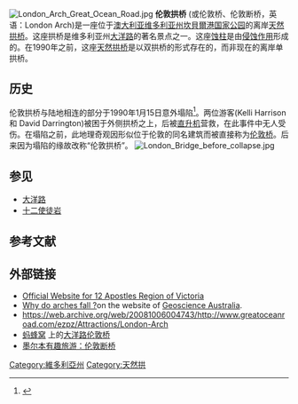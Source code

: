 [[Image:London_Arch_Great_Ocean_Road.jpg|thumb]]
'''伦敦拱桥''' (或伦敦桥、伦敦断桥，英语：London Arch)是一座位于[[澳大利亚|澳大利亚]][[维多利亚州|维多利亚州]][[坎貝爾港|坎貝爾港]][[坎贝尔港国家公园|国家公园]]的离岸[[天然拱|天然拱桥]]。这座拱桥是维多利亚州[[大洋路|大洋路]]的著名景点之一。这座[[蚀柱|蚀柱]]是由[[侵蚀作用|侵蚀作用]]形成的。在1990年之前，这座[[天然拱|天然拱桥]]是以双拱桥的形式存在的，而非现在的离岸单拱桥。

==历史==
伦敦拱桥与陆地相连的部分于1990年1月15日意外塌陷<ref name="Woodroffe2002">{{cite book|last=Woodroffe|first=C. D.|title=Coasts: form, process and evolution|url=http://books.google.com/books?id=jRqW0FVwWh8C&pg=PA156|accessdate=7 February 2012|year=2002|publisher=Cambridge University Press|isbn=978-0-521-01183-9|page=156|archive-date=2017-04-25|archive-url=https://web.archive.org/web/20170425115826/https://books.google.com/books?id=jRqW0FVwWh8C&pg=PA156|dead-url=no}}</ref>。两位游客(Kelli Harrison 和 David Darrington)被困于外侧拱桥之上，后被[[直升机|直升机]]营救，在此事件中无人受伤。在塌陷之前，此地理奇观因形似位于伦敦的同名建筑而被直接称为[[伦敦桥|伦敦桥]]。后来因为塌陷的缘故改称“伦敦拱桥”。
[[Image:London_Bridge_before_collapse.jpg|thumb]]

==参见==
*[[大洋路|大洋路]]
*[[十二使徒岩|十二使徒岩]]

==参考文献==
{{Reflist}}

==外部链接==
{{Commons category-inline|Londonbridge, Victoria|London Arch}}
*[http://www.visit12apostles.com.au Official Website for 12 Apostles Region of Victoria] {{Wayback|url=http://www.visit12apostles.com.au/ |date=20200913155722 }}
*[https://web.archive.org/web/20050319201058/http://www.ga.gov.au/urban/factsheets/shore_safety_arches.jsp Why do arches fall ?]on the website of [http://www.ga.gov.au/ Geoscience Australia]{{Wayback|url=http://www.ga.gov.au/urban/factsheets/shore_safety_arches.jsp |date=20050319201058 }}.
*https://web.archive.org/web/20081006004743/http://www.greatoceanroad.com/ezpz/Attractions/London-Arch
*[http://www.mafengwo.cn/ 蚂蜂窝] {{Wayback|url=http://www.mafengwo.cn/ |date=20201209003544 }}上的[http://www.mafengwo.cn/poi/7663814.html 大洋路伦敦桥] {{Wayback|url=http://www.mafengwo.cn/poi/7663814.html |date=20200111073951 }}
*[http://www.melbournefuntour.com/tag/%E5%80%AB%E6%95%A6%E6%96%B7%E6%A9%8B-london-bridge/ 墨尔本有趣旅游：伦敦断桥] {{Wayback|url=http://www.melbournefuntour.com/tag/%E5%80%AB%E6%95%A6%E6%96%B7%E6%A9%8B-london-bridge/ |date=20150924172151 }}

{{coord|38|37|19|S|142|55|57|E|display=title}}

{{commons|Category:Great Ocean Road|大洋路}}
[[Category:維多利亞州|Category:維多利亞州]]
[[Category:天然拱|Category:天然拱]]